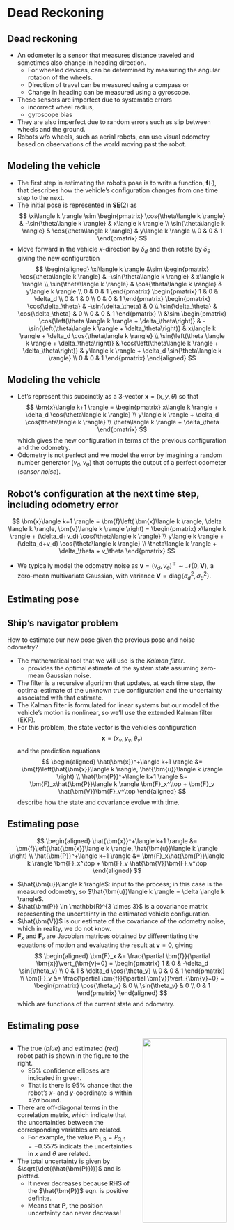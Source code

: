 # Dead Reckoning

## Dead reckoning {.smaller}

* An odometer is a sensor that measures distance traveled and sometimes also
change in heading direction.
  - For wheeled devices, can be determined by measuring the angular
    rotation of the wheels.
  - Direction of travel can be measured using a compass or 
  - Change in heading can be measured using a gyroscope.
* These sensors are imperfect due to systematic errors
  - incorrect wheel radius,
  - gyroscope bias
* They are also imperfect due to random errors such as slip between wheels and
the ground.
* Robots w/o wheels, such as aerial robots, can use visual odometry based on
observations of the world moving past the robot.


## Modeling the vehicle {.smaller}

* The first step in estimating the robot's pose is to write a function,
$\bm{f}(\cdot)$, that describes how the vehicle's configuration changes from one
time step to the next.
* The initial pose is represented in $\bm{SE}(2)$ as 
$$
\xi\langle k \rangle \sim
\begin{pmatrix}
\cos{\theta\langle k \rangle} & -\sin{\theta\langle k \rangle} & x\langle k
\rangle \\ 
\sin{\theta\langle k \rangle} & \cos{\theta\langle k \rangle} & y\langle k
\rangle \\ 
0 & 0 & 1
\end{pmatrix}
$$
* Move forward in the vehicle $x$-direction by $\delta_d$ and then rotate by
$\delta_\theta$ giving the new configuration
$$
\begin{aligned}
\xi\langle k \rangle &\sim
\begin{pmatrix}
\cos{\theta\langle k \rangle} & -\sin{\theta\langle k \rangle} & x\langle k
\rangle \\ 
\sin{\theta\langle k \rangle} & \cos{\theta\langle k \rangle} & y\langle k
\rangle \\ 
0 & 0 & 1
\end{pmatrix}
\begin{pmatrix}
1 & 0 & \delta_d \\ 0 & 1 & 0 \\ 0 & 0 & 1
\end{pmatrix}
\begin{pmatrix}
\cos{\delta_\theta} & -\sin{\delta_\theta} & 0 \\
\sin{\delta_\theta} & \cos{\delta_\theta} & 0 \\ 
0 & 0 & 1
\end{pmatrix} \\ 
&\sim
\begin{pmatrix}
\cos{\left(\theta \langle k \rangle + \delta_\theta\right)} &
-\sin{\left(\theta\langle k \rangle + \delta_\theta\right)} & 
x\langle k \rangle + \delta_d \cos{\theta\langle k \rangle} \\
\sin{\left(\theta \langle k \rangle + \delta_\theta\right)} &
\cos{\left(\theta\langle k \rangle + \delta_\theta\right)} & 
y\langle k \rangle + \delta_d \sin{\theta\langle k \rangle} \\
0 & 0 & 1
\end{pmatrix}
\end{aligned}
$$


## Modeling the vehicle {.smaller}

* Let's represent this succinctly as a $3$-vector $\bm{x} = (x, y, \theta)$ so
that
$$
\bm{x}\langle k+1 \rangle = \begin{pmatrix}
x\langle k \rangle + \delta_d \cos{\theta\langle k \rangle} \\
y\langle k \rangle + \delta_d \cos{\theta\langle k \rangle} \\
\theta\langle k \rangle + \delta_\theta
\end{pmatrix}
$$
which gives the new configuration in terms of the previous configuration and the
odometry.
* Odometry is not perfect and we model the error by imagining a random number
generator $(v_d, v_\theta)$ that corrupts the output of a perfect odometer
(_sensor noise_).

::: {.callout-warning icon="false"}
## Robot's configuration at the next time step, including odometry error
$$
\bm{x}\langle k+1 \rangle = \bm{f}\left( \bm{x}\langle k \rangle, \delta \langle
k \rangle, \bm{v}\langle k \rangle \right) = \begin{pmatrix}
x\langle k \rangle + (\delta_d+v_d) \cos{\theta\langle k \rangle} \\
y\langle k \rangle + (\delta_d+v_d) \cos{\theta\langle k \rangle} \\
\theta\langle k \rangle + \delta_\theta + v_\theta
\end{pmatrix}
$$
:::

* We typically model the odometry noise as $\bm{v} = \left(v_d,
v_\theta\right)^\top \sim \mathcal{N}(0, \bm{V})$, a zero-mean multivariate
Gaussian, with variance $\bm{V} = \text{diag}\left\{\sigma_d^2, \sigma_\theta^2
\right\}$.


## Estimating pose {.smaller}

:::{.callout-tip icon="false"}
## Ship's navigator problem
How to estimate our new pose given the previous pose and noise odometry?
:::
* The mathematical tool that we will use is the _Kalman filter_.
  - provides the optimal estimate of the system state assuming zero-mean
    Gaussian noise.
* The filter is a recursive algorithm that updates, at each time step, the
optimal estimate of the unknown true configuration and the uncertainty
associated with that estimate.
* The Kalman filter is formulated for linear systems but our model of the
vehicle's motion is nonlinear, so we'll use the extended Kalman filter (EKF).
* For this problem, the state vector is the vehicle's configuration $$ \bm{x} =
\left(x_v, y_v, \theta_v \right) $$ and the prediction equations 
$$
\begin{aligned}
\hat{\bm{x}}^+\langle k+1 \rangle &= \bm{f}\left(\hat{\bm{x}}\langle k \rangle,
\hat{\bm{u}}\langle k \rangle \right) \\
\hat{\bm{P}}^+\langle k+1 \rangle &= \bm{F}_x\hat{\bm{P}}\langle k
\rangle \bm{F}_x^\top + \bm{F}_v \hat{\bm{V}}\bm{F}_v^\top
\end{aligned}
$$
describe how the state and covariance evolve with time.


## Estimating pose {.smaller}

$$
\begin{aligned}
\hat{\bm{x}}^+\langle k+1 \rangle &= \bm{f}\left(\hat{\bm{x}}\langle k \rangle,
\hat{\bm{u}}\langle k \rangle \right) \\
\hat{\bm{P}}^+\langle k+1 \rangle &= \bm{F}_x\hat{\bm{P}}\langle k
\rangle \bm{F}_x^\top + \bm{F}_v \hat{\bm{V}}\bm{F}_v^\top
\end{aligned}
$$

* $\hat{\bm{u}}\langle k \rangle$: input to the process; in this case is the
measured odometry, so $\hat{\bm{u}}\langle k \rangle = \delta \langle k \rangle$.
* $\hat{\bm{P}} \in \mathbb{R}^{3 \times 3}$ is a covariance matrix representing
the uncertainty in the estimated vehicle configuration.
* $\hat{\bm{V}}$ is our estimate of the covariance of the odometry noise, which
in reality, we do not know.
* $\bm{F}_x$ and $\bm{F}_v$ are Jacobian matrices obtained by differentiating
the equations of motion and evaluating the result at $\bm{v} = 0$, giving
$$
\begin{aligned}
\bm{F}_x &= \frac{\partial \bm{f}}{\partial \bm{x}}\vert_{\bm{v}=0} =
\begin{pmatrix}
1 & 0 & -\delta_d \sin{\theta_v} \\ 0 & 1 & \delta_d \cos{\theta_v} \\ 0 & 0 & 1
\end{pmatrix} \\
\bm{F}_v &= \frac{\partial \bm{f}}{\partial \bm{v}}\vert_{\bm{v}=0} = 
\begin{pmatrix}
\cos{\theta_v} & 0 \\ \sin{\theta_v} & 0 \\ 0 & 1
\end{pmatrix}
\end{aligned}
$$
which are functions of the current state and odometry.


## Estimating pose {.smaller}

:::: {.columns}

::: {.column width="60%"}
* The true (_blue_) and estimated (_red_) robot path is shown in the figure to
the right.
  - $95\%$ confidence ellipses are indicated in green. 
  - That is there is $95\%$ chance that the robot's $x$- and $y$-coordinate is 
  within $\pm 2\sigma$ bound.
* There are off-diagonal terms in the correlation matrix, which indicate that
the uncertainties between the corresponding variables are related.
  - For example, the value $P_{1,3}=P_{3,1} = -0.5575$ indicats the
    uncertainties in $x$ and $\theta$ are related.
* The total uncertainty is given by $\sqrt{\det{(\hat{\bm{P}})}}$ and is
plotted.
  - It never decreases because RHS of the $\hat{\bm{P}}$ eqn. is positive definite.
  - Means that $\bm{P}$, the position uncertainty can never decrease!
:::

::: {.column width="40%"}
<center>
<img src="contents/assets/ekf_path.png" width="100%"/>
</center>

<center>
<img src="contents/assets/ekf_cov.png" width="100%"/>
</center>
:::

::::
